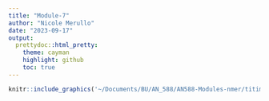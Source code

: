 ```yaml
---
title: "Module-7"
author: "Nicole Merullo"
date: "2023-09-17"
output: 
  prettydoc::html_pretty:
    theme: cayman
    highlight: github
    toc: true
---
```

```r
knitr::include_graphics('~/Documents/BU/AN_588/AN588-Modules-nmer/titimonkey1.png')
```




